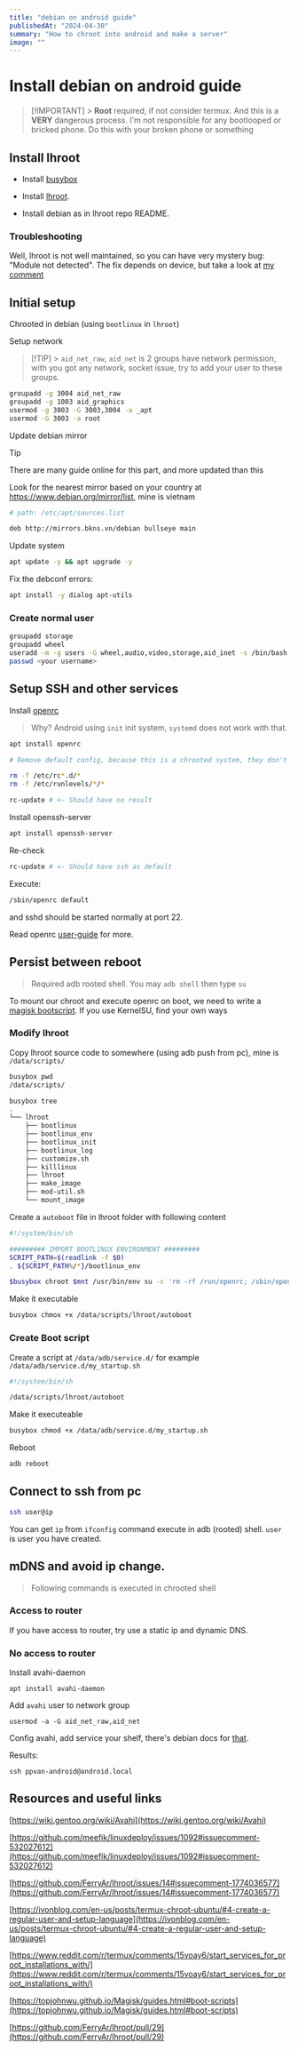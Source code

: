 ```yaml
---
title: "debian on android guide"
publishedAt: "2024-04-30"
summary: "How to chroot into android and make a server"
image: ""
---
```


# Install debian on android guide

> [!IMPORTANT] > **Root** required, if not consider termux. And this is a **VERY** dangerous process. I'm not responsible for any bootlooped or bricked phone. Do this with your broken phone or something

## Install lhroot

-   Install [busybox](https://github.com/Magisk-Modules-Alt-Repo/BuiltIn-BusyBox)

-   Install [lhroot](https://github.com/FerryAr/lhroot).

-   Install debian as in lhroot repo README.

### Troubleshooting

Well, lhroot is not well maintained, so you can have very mystery bug: "Module not detected". The fix depends on device, but take a look at [my comment](https://github.com/FerryAr/lhroot/issues/45#issuecomment-1946347252)

## Initial setup

Chrooted in debian (using `bootlinux` in `lhroot`)

Setup network

> [!TIP] > `aid_net_raw`, `aid_net` is 2 groups have network permission, with you got any network, socket issue, try to add your user to these groups.

```bash
groupadd -g 3004 aid_net_raw
groupadd -g 1003 aid_graphics
usermod -g 3003 -G 3003,3004 -a _apt
usermod -G 3003 -a root
```

Update debian mirror

> [!TIP]
> There are many guide online for this part, and more updated than this

Look for the nearest mirror based on your country at https://www.debian.org/mirror/list, mine is vietnam

```bash
# path: /etc/apt/sources.list

deb http://mirrors.bkns.vn/debian bullseye main
```

Update system

```bash
apt update -y && apt upgrade -y
```

Fix the debconf errors:

```bash
apt install -y dialog apt-utils
```

### Create normal user

```bash
groupadd storage
groupadd wheel
useradd -m -g users -G wheel,audio,video,storage,aid_inet -s /bin/bash <your username>
passwd <your username>
```

## Setup SSH and other services

Install [openrc](https://github.com/OpenRC/openrc)

> Why? Android using `init` init system, `systemd` does not work with that.

```bash
apt install openrc

# Remove default config, because this is a chrooted system, they don't work

rm -f /etc/rc*.d/*
rm -f /etc/runlevels/*/*

rc-update # <- Should have no result
```

Install openssh-server

```bash
apt install openssh-server
```

Re-check

```bash
rc-update # <- Should have ssh as default
```

Execute:

```bash
/sbin/openrc default
```

and sshd should be started normally at port 22.

Read openrc [user-guide](https://github.com/OpenRC/openrc/blob/master/user-guide.md) for more.

## Persist between reboot

> Required adb rooted shell. You may `adb shell` then type `su`

To mount our chroot and execute openrc on boot, we need to write a [magisk bootscript](https://topjohnwu.github.io/Magisk/guides.html#boot-scripts). If you use KernelSU, find your own ways

### Modify lhroot

Copy lhroot source code to somewhere (using adb push from pc), mine is `/data/scripts/`

```bash
busybox pwd
/data/scripts/

busybox tree
.
└── lhroot
    ├── bootlinux
    ├── bootlinux_env
    ├── bootlinux_init
    ├── bootlinux_log
    ├── customize.sh
    ├── killlinux
    ├── lhroot
    ├── make_image
    ├── mod-util.sh
    └── mount_image
```

Create a `autoboot` file in lhroot folder with following content

```bash
#!/system/bin/sh

######### IMPORT BOOTLINUX ENVIRONMENT #########
SCRIPT_PATH=$(readlink -f $0)
. ${SCRIPT_PATH%/*}/bootlinux_env

$busybox chroot $mnt /usr/bin/env su -c 'rm -rf /run/openrc; /sbin/openrc default;'
```

Make it executable

```bash
busybox chmox +x /data/scripts/lhroot/autoboot
```

### Create Boot script

Create a script at `/data/adb/service.d/` for example `/data/adb/service.d/my_startup.sh`

```bash
#!/system/bin/sh

/data/scripts/lhroot/autoboot
```

Make it executeable

```bash
busybox chmod +x /data/adb/service.d/my_startup.sh
```

Reboot

```sh
adb reboot
```

## Connect to ssh from pc

```sh
ssh user@ip
```

You can get `ip` from `ifconfig` command execute in adb (rooted) shell. `user` is user you have created.

## mDNS and avoid ip change.

> Following commands is executed in chrooted shell

### Access to router

If you have access to router, try use a static ip and dynamic DNS.

### No access to router

Install avahi-daemon

```
apt install avahi-daemon
```

Add `avahi` user to network group

```
usermod -a -G aid_net_raw,aid_net
```

Config avahi, add service your shelf, there's debian docs for [that](https://wiki.gentoo.org/wiki/Avahi).

Results:

```
ssh ppvan-android@android.local
```

## Resources and useful links

[https://wiki.gentoo.org/wiki/Avahi](https://wiki.gentoo.org/wiki/Avahi)

[https://github.com/meefik/linuxdeploy/issues/1092#issuecomment-532027612](https://github.com/meefik/linuxdeploy/issues/1092#issuecomment-532027612)

[https://github.com/FerryAr/lhroot/issues/14#issuecomment-1774036577](https://github.com/FerryAr/lhroot/issues/14#issuecomment-1774036577)

[https://ivonblog.com/en-us/posts/termux-chroot-ubuntu/#4-create-a-regular-user-and-setup-language](https://ivonblog.com/en-us/posts/termux-chroot-ubuntu/#4-create-a-regular-user-and-setup-language)

[https://www.reddit.com/r/termux/comments/15voay6/start_services_for_proot_installations_with/](https://www.reddit.com/r/termux/comments/15voay6/start_services_for_proot_installations_with/)

[https://topjohnwu.github.io/Magisk/guides.html#boot-scripts](https://topjohnwu.github.io/Magisk/guides.html#boot-scripts)

[https://github.com/FerryAr/lhroot/pull/29](https://github.com/FerryAr/lhroot/pull/29)
